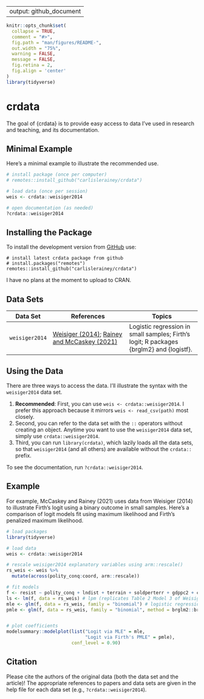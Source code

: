 
---
output: github_document
---

<!-- README.md is generated from README.Rmd. Please edit that file -->

```r
knitr::opts_chunk$set(
  collapse = TRUE,
  comment = "#>",
  fig.path = "man/figures/README-",
  out.width = "75%",
  warning = FALSE,
  message = FALSE,
  fig.retina = 2,
  fig.align = 'center'
)
library(tidyverse)
```

# crdata 

<!-- badges: end -->

The goal of {crdata} is to provide easy access to data I've used in research and teaching, and its documentation.

## Minimal Example

Here's a minimal example to illustrate the recommended use.

```r
# install package (once per computer)
# remotes::install_github("carlislerainey/crdata")

# load data (once per session)
weis <- crdata::weisiger2014

# open documentation (as needed)
?crdata::weisiger2014
```


## Installing the Package

To install the development version from [GitHub](https://github.com/carlislerainey/crdata) use:

```
# install latest crdata package from github
# install.packages("remotes")
remotes::install_github("carlislerainey/crdata")
```

I have no plans at the moment to upload to CRAN.

## Data Sets

| Data Set | References                                                                                                                          | Topics                                                                                  | 
| -----  |----------------------------------------------------------------------------------------------|-----------------------------------------------------------------------------------------|
| `weisiger2014`  | [Weisiger (2014)](https://journals.sagepub.com/doi/10.1177/0738894213508691); [Rainey and McCaskey (2021)](https://doi.org/10.1017/psrm.2021.9) | Logistic regression in small samples; Firth's logit; R packages {brglm2} and {logistf}. | 



## Using the Data

There are three ways to access the data. I'll illustrate the syntax with the `weisiger2014` data set. 

1. **Recommended**: First, you can use `weis <- crdata::weisiger2014`. I prefer this approach because it mirrors `weis <- read_csv(path)` most closely.
2. Second, you can refer to the data set with the `::` operators without creating an object. Anytime you want to use the `weisiger2014` data set, simply use `crdata::weisiger2014`. 
3. Third, you can run `library(crdata)`, which lazily loads all the data sets, so that `weisiger2014` (and all others) are available without the `crdata::` prefix.

To see the documentation, run `?crdata::weisiger2014`.

## Example

For example,  McCaskey and Rainey (2021) uses data from Weisiger (2014) to illustrate Firth's logit using a binary outcome in small samples. Here's a comparison of logit models fit using maximum likelihood and Firth's penalized maximum likelihood. 

```r
# load packages
library(tidyverse)

# load data
weis <- crdata::weisiger2014

# rescale weisiger2014 explanatory variables using arm::rescale()
rs_weis <- weis %>%
  mutate(across(polity_conq:coord, arm::rescale)) 

# fit models
f <- resist ~ polity_conq + lndist + terrain + soldperterr + gdppc2 + coord
ls <- lm(f, data = rs_weis) # lpm (replicates Table 2 Model 3 of Weisiger 2014)
mle <- glm(f, data = rs_weis, family = "binomial") # logistic regression
pmle <- glm(f, data = rs_weis, family = "binomial", method = brglm2::brglmFit) # logistic regression


# plot coefficients
modelsummary::modelplot(list("Logit via MLE" = mle, 
                             "Logit via Firth's PMLE" = pmle), 
                        conf_level = 0.90)
```

## Citation

Please cite the authors of the original data (both the data set and the article)! The appropriate references to papers and data sets are given in the help file for each data set (e.g., `?crdata::weisiger2014`).

